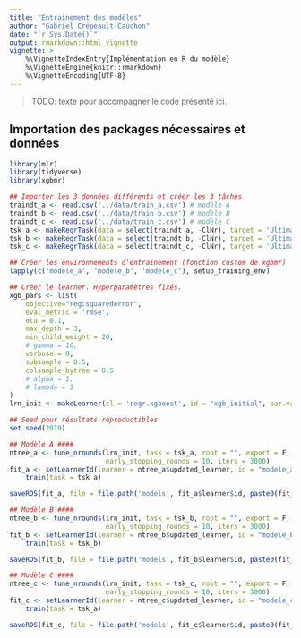 ```yaml
---
title: "Entrainement des modèles"
author: "Gabriel Crépeault-Cauchon"
date: "`r Sys.Date()`"
output: rmarkdown::html_vignette
vignette: >
    %\VignetteIndexEntry{Implémentation en R du modèle}
    %\VignetteEngine{knitr::rmarkdown}
    %\VignetteEncoding{UTF-8}
---
```


> TODO: texte pour accompagner le code présenté ici.


## Importation des packages nécessaires et données

```r
library(mlr)
library(tidyverse)
library(xgbmr)

## Importer les 3 données différents et créer les 3 tâches
traindt_a <- read.csv('../data/train_a.csv') # modèle A
traindt_b <- read.csv('../data/train_b.csv') # modèle B
traindt_c <- read.csv('../data/train_c.csv') # modèle C
tsk_a <- makeRegrTask(data = select(traindt_a, -ClNr), target = 'Ultimate')
tsk_b <- makeRegrTask(data = select(traindt_b, -ClNr), target = 'Ultimate')
tsk_c <- makeRegrTask(data = select(traindt_c, -ClNr), target = 'Ultimate')

## Créer les environnements d'entrainement (fonction custom de xgbmr)
lapply(c('modele_a', 'modele_b', 'modele_c'), setup_training_env)

## Créer le learner. Hyperparamètres fixés.
xgb_pars <- list(
    objective="reg:squarederror",
    eval_metric = 'rmse',
    eta = 0.1,
    max_depth = 3,
    min_child_weight = 20, 
    # gamma = 10,
    verbose = 0,
    subsample = 0.5,
    colsample_bytree = 0.5
    # alpha = 1,
    # lambda = 1
)
lrn_init <- makeLearner(cl = 'regr.xgboost', id = "xgb_initial", par.vals = xgb_pars)

## Seed pour résultats reproductibles
set.seed(2019)

## Modèle A ####
ntree_a <- tune_nrounds(lrn_init, task = tsk_a, root = "", export = F, plot = F,
                        early_stopping_rounds = 10, iters = 3000)
fit_a <- setLearnerId(learner = ntree_a$updated_learner, id = "modele_a") %>% 
    train(task = tsk_a)

saveRDS(fit_a, file = file.path('models', fit_a$learner$id, paste0(fit_a$learner$id, '.rda')))

## Modèle B ####
ntree_b <- tune_nrounds(lrn_init, task = tsk_b, root = "", export = F, plot = F,
                        early_stopping_rounds = 10, iters = 3000)
fit_b <- setLearnerId(learner = ntree_b$updated_learner, id = "modele_b") %>% 
    train(task = tsk_b)

saveRDS(fit_b, file = file.path('models', fit_b$learner$id, paste0(fit_b$learner$id, '.rda')))

## Modèle C ####
ntree_c <- tune_nrounds(lrn_init, task = tsk_c, root = "", export = F, plot = F,
                        early_stopping_rounds = 10, iters = 3000) 
fit_c <- setLearnerId(learner = ntree_c$updated_learner, id = "modele_c") %>% 
    train(task = tsk_a)

saveRDS(fit_c, file = file.path('models', fit_c$learner$id, paste0(fit_c$learner$id, '.rda')))
```

